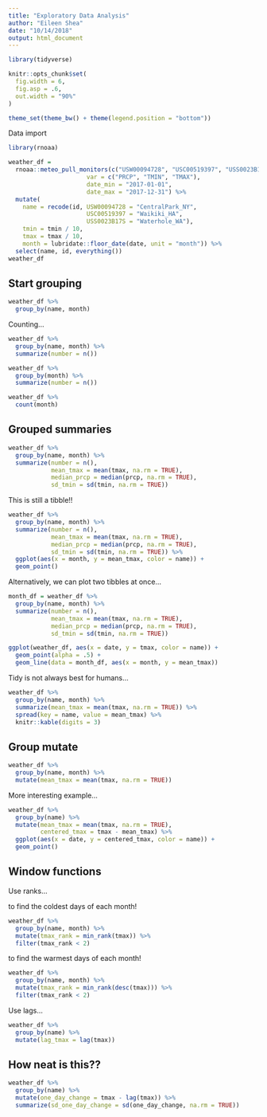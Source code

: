 ```yaml
---
title: "Exploratory Data Analysis"
author: "Eileen Shea"
date: "10/14/2018"
output: html_document
---
```


```r
library(tidyverse)

knitr::opts_chunk$set(
  fig.width = 6,
  fig.asp = .6,
  out.width = "90%"
)

theme_set(theme_bw() + theme(legend.position = "bottom"))
```

Data import 

```r
library(rnoaa)

weather_df = 
  rnoaa::meteo_pull_monitors(c("USW00094728", "USC00519397", "USS0023B17S"),
                      var = c("PRCP", "TMIN", "TMAX"), 
                      date_min = "2017-01-01",
                      date_max = "2017-12-31") %>%
  mutate(
    name = recode(id, USW00094728 = "CentralPark_NY", 
                      USC00519397 = "Waikiki_HA",
                      USS0023B17S = "Waterhole_WA"),
    tmin = tmin / 10,
    tmax = tmax / 10,
    month = lubridate::floor_date(date, unit = "month")) %>%
  select(name, id, everything())
weather_df
```

## Start grouping

```r
weather_df %>% 
  group_by(name, month)
```

Counting...

```r
weather_df %>% 
  group_by(name, month) %>% 
  summarize(number = n())

weather_df %>% 
  group_by(month) %>% 
  summarize(number = n())

weather_df %>% 
  count(month)
```

## Grouped summaries

```r
weather_df %>% 
  group_by(name, month) %>% 
  summarize(number = n(),
            mean_tmax = mean(tmax, na.rm = TRUE),
            median_prcp = median(prcp, na.rm = TRUE),
            sd_tmin = sd(tmin, na.rm = TRUE))
```

This is still a tibble!!

```r
weather_df %>% 
  group_by(name, month) %>% 
  summarize(number = n(),
            mean_tmax = mean(tmax, na.rm = TRUE),
            median_prcp = median(prcp, na.rm = TRUE),
            sd_tmin = sd(tmin, na.rm = TRUE)) %>% 
  ggplot(aes(x = month, y = mean_tmax, color = name)) +
  geom_point()
```

Alternatively, we can plot two tibbles at once...

```r
month_df = weather_df %>% 
  group_by(name, month) %>% 
  summarize(number = n(),
            mean_tmax = mean(tmax, na.rm = TRUE),
            median_prcp = median(prcp, na.rm = TRUE),
            sd_tmin = sd(tmin, na.rm = TRUE))

ggplot(weather_df, aes(x = date, y = tmax, color = name)) +
  geom_point(alpha = .5) +
  geom_line(data = month_df, aes(x = month, y = mean_tmax))
```

Tidy is not always best for humans...

```r
weather_df %>% 
  group_by(name, month) %>% 
  summarize(mean_tmax = mean(tmax, na.rm = TRUE)) %>% 
  spread(key = name, value = mean_tmax) %>% 
  knitr::kable(digits = 3)
```

## Group mutate

```r
weather_df %>% 
  group_by(name, month) %>% 
  mutate(mean_tmax = mean(tmax, na.rm = TRUE))
```

More interesting example...

```r
weather_df %>% 
  group_by(name) %>% 
  mutate(mean_tmax = mean(tmax, na.rm = TRUE),
         centered_tmax = tmax - mean_tmax) %>% 
  ggplot(aes(x = date, y = centered_tmax, color = name)) +
  geom_point()
```

## Window functions

Use ranks...

to find the coldest days of each month!

```r
weather_df %>% 
  group_by(name, month) %>% 
  mutate(tmax_rank = min_rank(tmax)) %>% 
  filter(tmax_rank < 2)
```

to find the warmest days of each month!

```r
weather_df %>% 
  group_by(name, month) %>% 
  mutate(tmax_rank = min_rank(desc(tmax))) %>% 
  filter(tmax_rank < 2)
```

Use lags...

```r
weather_df %>% 
  group_by(name) %>% 
  mutate(lag_tmax = lag(tmax))
```

## How neat is this??

```r
weather_df %>% 
  group_by(name) %>% 
  mutate(one_day_change = tmax - lag(tmax)) %>% 
  summarize(sd_one_day_change = sd(one_day_change, na.rm = TRUE))
```


